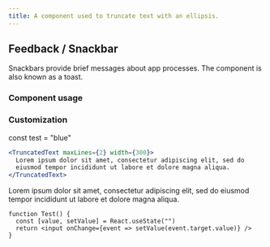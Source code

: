 ```yaml
---
title: A component used to truncate text with an ellipsis.
---
```


## Feedback / Snackbar

Snackbars provide brief messages about app processes.  The component is also known as a toast.

### Component usage

### Customization

const test = "blue"

```jsx
<TruncatedText maxLines={2} width={300}>
  Lorem ipsum dolor sit amet, consectetur adipiscing elit, sed do
  eiusmod tempor incididunt ut labore et dolore magna aliqua.
</TruncatedText>
```

<TruncatedText maxLines={2} width={300}>
  Lorem ipsum dolor sit amet, consectetur adipiscing elit, sed do eiusmod tempor incididunt ut labore et dolore magna aliqua.
</TruncatedText>

```test
function Test() {
  const [value, setValue] = React.useState("")
  return <input onChange={event => setValue(event.target.value)} />
}
```

